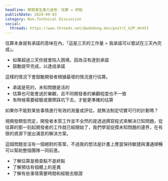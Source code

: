 ```yaml
---
headline: 開發者生產力迷思：估算 = 終點
publishDate: 2024-09-03
category: Non-Technical Discussion
social:
  threads: https://www.threads.net/@webdong.dev/post/C_b3P_mh453
---
```


估算本身就有承諾的意味在內，「這是三天的工作量 = 我承諾可以嘗試在三天內完成」。

- 如果超過三天你就會陷入困境，因為沒有達到承諾
- 鼓勵提早完成，以達成承諾

這樣的情況下會鼓勵開發者根據最壞的情況進行估算。

- 承諾是死的，未知問題是活的
- 估算也可能會過於樂觀，且不同開發者的樂觀程度也不一致
- 有時候需要經驗或實際踩坑下去，才能更準確的估算

如果你不能對某些事情進行有效的測量或評估，就無法制定切實可行的計劃嗎？

視開發類型而定，開發者本質工作並不全然的是透過撰寫程式來解決已知問題，從估算的那一刻起開發者的工作就已經開始了，我們學習捉摸未知問題的邊界，在有限的資源下提出滿意的解決方案。

這個問題並沒有一個絕對的答案，不過我的想法是計畫上應當保持敏捷與溝通順暢可以幫助整個團隊一同前進。

- 了解估算是檢查點不是終點
- 了解預估有個體上的差異
- 了解有些事情需要時間和經驗去驗證

